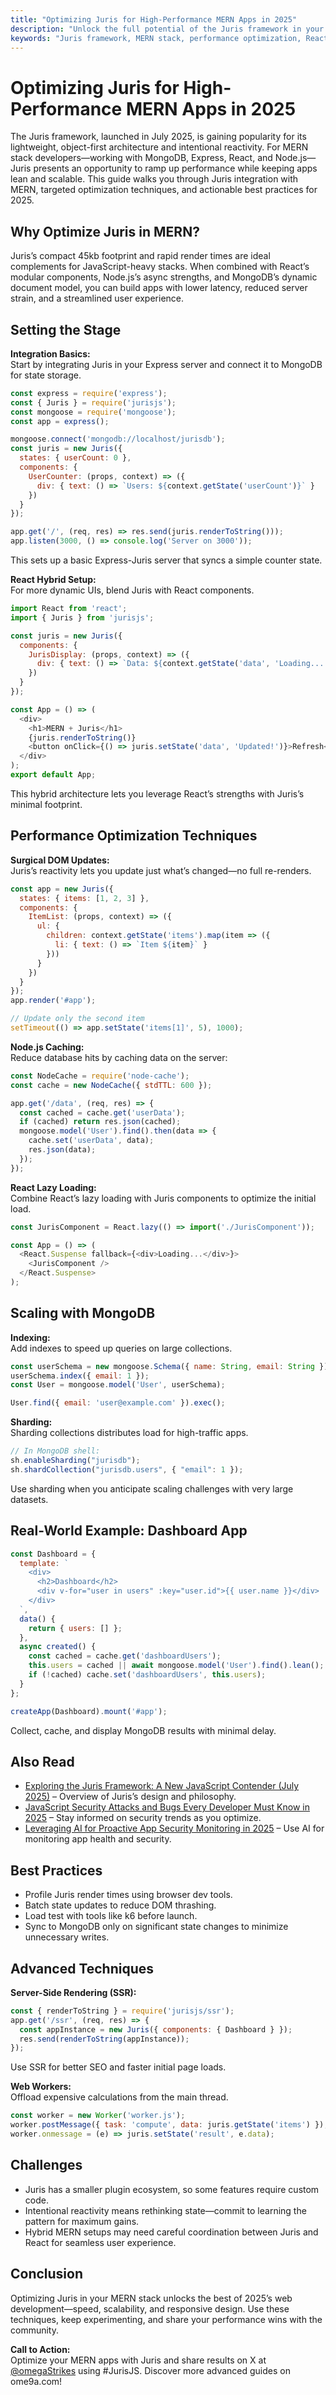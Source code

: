 ```yaml
---
title: "Optimizing Juris for High-Performance MERN Apps in 2025"  
description: "Unlock the full potential of the Juris framework in your MERN stack (MongoDB, Express, React, Node.js) apps. This guide covers performance optimization, integration tips, and real-world examples for scalable, high-speed web development in 2025."  
keywords: "Juris framework, MERN stack, performance optimization, React integration, Node.js, MongoDB, high-performance apps, 2025 web development, Juris MERN optimization, JavaScript performance 2025, Node.js MongoDB integration"  
---
```


# Optimizing Juris for High-Performance MERN Apps in 2025

The Juris framework, launched in July 2025, is gaining popularity for its lightweight, object-first architecture and intentional reactivity. For MERN stack developers—working with MongoDB, Express, React, and Node.js—Juris presents an opportunity to ramp up performance while keeping apps lean and scalable. This guide walks you through Juris integration with MERN, targeted optimization techniques, and actionable best practices for 2025.

## Why Optimize Juris in MERN?

Juris’s compact 45kb footprint and rapid render times are ideal complements for JavaScript-heavy stacks. When combined with React’s modular components, Node.js’s async strengths, and MongoDB’s dynamic document model, you can build apps with lower latency, reduced server strain, and a streamlined user experience.

## Setting the Stage

**Integration Basics:**  
Start by integrating Juris in your Express server and connect it to MongoDB for state storage.

```javascript
const express = require('express');
const { Juris } = require('jurisjs');
const mongoose = require('mongoose');
const app = express();

mongoose.connect('mongodb://localhost/jurisdb');
const juris = new Juris({
  states: { userCount: 0 },
  components: {
    UserCounter: (props, context) => ({
      div: { text: () => `Users: ${context.getState('userCount')}` }
    })
  }
});

app.get('/', (req, res) => res.send(juris.renderToString()));
app.listen(3000, () => console.log('Server on 3000'));
```
This sets up a basic Express-Juris server that syncs a simple counter state.

**React Hybrid Setup:**  
For more dynamic UIs, blend Juris with React components.

```javascript
import React from 'react';
import { Juris } from 'jurisjs';

const juris = new Juris({
  components: {
    JurisDisplay: (props, context) => ({
      div: { text: () => `Data: ${context.getState('data', 'Loading...')}` }
    })
  }
});

const App = () => (
  <div>
    <h1>MERN + Juris</h1>
    {juris.renderToString()}
    <button onClick={() => juris.setState('data', 'Updated!')}>Refresh</button>
  </div>
);
export default App;
```
This hybrid architecture lets you leverage React’s strengths with Juris’s minimal footprint.

## Performance Optimization Techniques

**Surgical DOM Updates:**  
Juris’s reactivity lets you update just what’s changed—no full re-renders.

```javascript
const app = new Juris({
  states: { items: [1, 2, 3] },
  components: {
    ItemList: (props, context) => ({
      ul: {
        children: context.getState('items').map(item => ({
          li: { text: () => `Item ${item}` }
        }))
      }
    })
  }
});
app.render('#app');

// Update only the second item
setTimeout(() => app.setState('items[1]', 5), 1000);
```

**Node.js Caching:**  
Reduce database hits by caching data on the server:

```javascript
const NodeCache = require('node-cache');
const cache = new NodeCache({ stdTTL: 600 });

app.get('/data', (req, res) => {
  const cached = cache.get('userData');
  if (cached) return res.json(cached);
  mongoose.model('User').find().then(data => {
    cache.set('userData', data);
    res.json(data);
  });
});
```

**React Lazy Loading:**  
Combine React’s lazy loading with Juris components to optimize the initial load.

```javascript
const JurisComponent = React.lazy(() => import('./JurisComponent'));

const App = () => (
  <React.Suspense fallback={<div>Loading...</div>}>
    <JurisComponent />
  </React.Suspense>
);
```

## Scaling with MongoDB

**Indexing:**  
Add indexes to speed up queries on large collections.

```javascript
const userSchema = new mongoose.Schema({ name: String, email: String });
userSchema.index({ email: 1 });
const User = mongoose.model('User', userSchema);

User.find({ email: 'user@example.com' }).exec();
```

**Sharding:**  
Sharding collections distributes load for high-traffic apps.

```javascript
// In MongoDB shell:
sh.enableSharding("jurisdb");
sh.shardCollection("jurisdb.users", { "email": 1 });
```
Use sharding when you anticipate scaling challenges with very large datasets.

## Real-World Example: Dashboard App

```javascript
const Dashboard = {
  template: `
    <div>
      <h2>Dashboard</h2>
      <div v-for="user in users" :key="user.id">{{ user.name }}</div>
    </div>
  `,
  data() {
    return { users: [] };
  },
  async created() {
    const cached = cache.get('dashboardUsers');
    this.users = cached || await mongoose.model('User').find().lean();
    if (!cached) cache.set('dashboardUsers', this.users);
  }
};

createApp(Dashboard).mount('#app');
```
Collect, cache, and display MongoDB results with minimal delay.


## Also Read

- [Exploring the Juris Framework: A New JavaScript Contender (July 2025)](https://ome9a.com/blogs/exploring-the-juris-framework-a-new-javascript-contender-july-2025-687cccb4db71d0f817e2cc5e) – Overview of Juris’s design and philosophy.
- [JavaScript Security Attacks and Bugs Every Developer Must Know in 2025](https://ome9a.com/blogs/javascript-security-attacks-and-bugs-every-developer-must-know-in-2025-688900a92a831134d781a10c) – Stay informed on security trends as you optimize.
- [Leveraging AI for Proactive App Security Monitoring in 2025](https://ome9a.com/blogs/leveraging-ai-for-proactive-app-security-monitoring-in-2025-6887ab48006af5fb73e8ccf4) – Use AI for monitoring app health and security.

## Best Practices

- Profile Juris render times using browser dev tools.
- Batch state updates to reduce DOM thrashing.
- Load test with tools like k6 before launch.
- Sync to MongoDB only on significant state changes to minimize unnecessary writes.

## Advanced Techniques

**Server-Side Rendering (SSR):**

```javascript
const { renderToString } = require('jurisjs/ssr');
app.get('/ssr', (req, res) => {
  const appInstance = new Juris({ components: { Dashboard } });
  res.send(renderToString(appInstance));
});
```
Use SSR for better SEO and faster initial page loads.

**Web Workers:**  
Offload expensive calculations from the main thread.

```javascript
const worker = new Worker('worker.js');
worker.postMessage({ task: 'compute', data: juris.getState('items') });
worker.onmessage = (e) => juris.setState('result', e.data);
```

## Challenges

- Juris has a smaller plugin ecosystem, so some features require custom code.
- Intentional reactivity means rethinking state—commit to learning the pattern for maximum gains.
- Hybrid MERN setups may need careful coordination between Juris and React for seamless user experience.


## Conclusion

Optimizing Juris in your MERN stack unlocks the best of 2025’s web development—speed, scalability, and responsive design. Use these techniques, keep experimenting, and share your performance wins with the community.

**Call to Action:**  
Optimize your MERN apps with Juris and share results on X at [@omegaStrikes](https://x.com/omegaStrikes) using #JurisJS. Discover more advanced guides on ome9a.com!